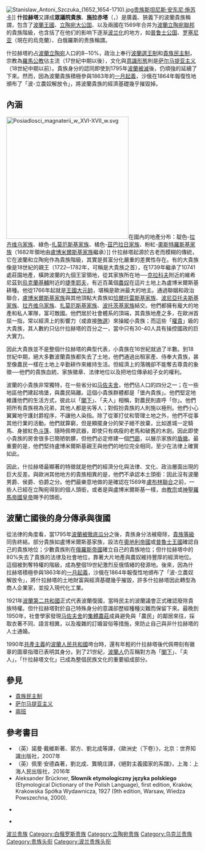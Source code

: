 {{no footnotes|time=2020-02-16T08:32:13+00:00}}
[[Image:Stanislaw_Antoni_Szczuka_(1652_1654-1710).jpg|thumb]][[贵族|贵族]][[斯坦尼斯·安东尼·施苏卡|斯坦尼斯·安东尼·施苏卡]]]] 
'''什拉赫塔'''又譯成'''眾議院貴族'''、'''施拉赤塔'''（{{lang-pl|''szlachta''}}，{{lang-lt|šlėkta}}）是廣義、狹義下的波蘭貴族稱謂，包含了[[波蘭王國_(1385年-1569年)|波蘭王國]]、[[立陶宛大公国|立陶宛大公国]]、以及兩國在1569年合并为[[波蘭立陶宛聯邦|波蘭立陶宛聯邦]]的貴族階級，也含括了在他们的影响下逐渐[[波兰化|波兰化]]的地方，如[[普鲁士公国|普鲁士公国]]、[[罗塞尼亚|罗塞尼亚]]（現在的烏克蘭）、白俄羅斯的贵族稱謂。

什拉赫塔約占[[波蘭立陶宛|波蘭立陶宛]]人口的8─10%，政治上奉行[[波蘭選王制|波蘭選王制]]和[[貴族民主制|貴族民主制]]，宗教為[[羅馬公教|羅馬公教]]佔主流（17世紀中期以後），文化與[[意識形態|意識形態]]則是[[萨尔马提亚主义|萨尔马提亚主义]]（18世紀中期以前）。貴族身分的認同即使到1795年[[瓜分波蘭|波蘭被滅]]後，仍頑強的延續了下來。然而，因為波蘭貴族積極參與1863年的[[一月起義|一月起義]]，沙俄在1864年報復性地頒布了「波-立農奴解放令」，將波蘭貴族的經濟基礎幾乎摧毀掉。

== 內涵 ==
[[File:Posiadlosci_magnaterii_w_XVI-XVII_w.svg|320px]]在國內的地產分布：靛色-[[拉齐维乌家族|拉齐维乌家族]]、綠色-[[扎莫厄斯基家族|扎莫厄斯基家族]]、橘色-[[茲巴拉日家族|茲巴拉日家族]]、粉紅-[[奧斯特羅斯基家族|奧斯特羅斯基家族]]（1682年領地由[[盧博米爾斯基家族|盧博米爾斯基家族]]繼承）]]
什拉赫塔起源於古老而模糊的傳統，它在波蘭和立陶宛作為貴族階級，其實是貧富分化嚴重的差異性存在。有的大貴族像是18世紀的{{Tsl|en|Stanisław Lubomirski (1722–1782)|斯坦尼斯瓦夫·盧博米爾斯基}}親王（1722─1782年，可稱是大貴族之首），在1739年繼承了10741處莊園地產，橫跨波蘭的九個王室領地，從其家族所在地──[[克拉科夫|克拉科夫]]附近的維希尼茲到[[烏克蘭|烏克蘭]][[基輔|基輔]]附近的[[捷季耶夫|捷季耶夫]]，有近百萬個[[農奴|農奴]]在這片土地上為盧博米爾斯基耕種。他從1766年起就是[[蓋特曼|王國大元帥]]，堪稱是歐洲最大的地主。通過聯姻和政治聯合，[[盧博米爾斯基家族|盧博米爾斯基家族]]與其他頂點大貴族如[[恰爾托雷斯基家族|恰爾托雷斯基家族]]、[[波尼亞托夫斯基家族|波尼亞托夫斯基家族]]、[[拉齐维乌家族|拉齐维乌家族]]、[[扎莫厄斯基家族|扎莫厄斯基家族]]、[[波托茨基家族|波托茨基家族]]結交。他們都擁有龐大的地產和私人軍隊，富可敵國。他們居於社會體系的頂端，其貴族地產之多，在歐洲首屈一指，常以經濟上的影響力（或直接[[賄選|賄選]]）來操縱小貴族；而這些「[[權貴|權貴]]」級的大貴族，其人數約只佔什拉赫塔的百分之一，當中只有30-40人具有操控國政的巨大實力。

因此大貴族並不是整個什拉赫塔的典型代表，小貴族在16世紀就過了半數。到18世紀中期，絕大多數波蘭貴族都失去了土地，他們通過出租家產、侍奉大貴族，甚至像農民一樣在土地上辛勤耕作來維持生活。但經濟上的落魄卻不能奪去尊貴的象徵──他們的貴族血統、家族徽章、法律地位以及把地位傳承給子女的權利。

波蘭的小貴族非常獨特，在一些省分如[[马佐夫舍|马佐夫舍]]，他們佔人口的四分之一；在一些地區他們建起塢堡，與農民隔離。這個小貴族群體都是「堡內貴族」。他們堅定地維護他們的生活方式，彼此以「[[閣下|閣下]]」、「夫人」相稱，對農民則直呼「你」。他們把所有貴族視為兄弟，其他人都是劣等人；對假扮貴族的人則施以極刑。他們小心翼翼地守護封爵程序，不讓他人染指。除了從軍打仗和管理土地之外，他們不從事其他行業的活動。他們就算窮，但是顯擺身分的架子絕不放棄，比如進城一定騎馬、身披紅色[[斗篷|斗篷]]、隨時佩帶武器，即使只有病瘦的老馬和破舊的木劍。因此即使小貴族的房舍很多已簡陋骯髒，但他們必定修建一個[[門廊|門廊]]，以展示家族的[[盾徽|盾徽]]。最重要的是，他們堅持盧博米爾斯基親王與他們的地位完全相同，至少在法律上確實如此。

因此，什拉赫塔最顯著的特徵就是他們的經濟分化與法律、文化、政治層面出現的巨大反差。與歐洲其他地方的貴族相異的是，他們不承認本土頭銜：因此沒有波蘭男爵、侯爵、伯爵之分。他們最樂意地做的是確認在1569年[[盧布林聯合|盧布林聯合]]之前，一些人已經在立陶宛得到的個人頭銜，或者是與盧博米爾斯基一樣，由[[教宗|教宗]]或[[神聖羅馬帝國皇帝|神聖羅馬帝國皇帝]]賜予的頭銜。

== 波蘭亡國後的身分傳承與復國 ==
從法律的角度看，當1795年[[瓜分波蘭|波蘭被徹底瓜分]]之後，貴族身分法被廢除，[[貴族等級|貴族等級]]同告終結。部分貴族如盧博米爾斯基家族，設法在[[奧地利帝國|奧地利帝國]]或[[普魯士王國|普魯士王國]]確認自己的貴族地位；少數貴族則在[[俄羅斯帝國|俄羅斯帝國]]確立自己的貴族地位；但什拉赫塔中的80%失去了貴族的法律及社會地位，靠著大片地產與農奴維持豐厚的經濟地位。這個被剝奪特權的階級，成為整個19世紀激烈反俄情緒的發源地。後來，因為什拉赫塔積極參與1863年的[[一月起義|一月起義]]，沙俄在1864年報復性地頒布了「波-立農奴解放令」，將什拉赫塔的土地財富與經濟基礎幾乎摧毀，許多什拉赫塔因此轉型為商人企業家，並投入現代化工業。

1921年[[波蘭第二共和國|波蘭第二共和國]]正式代表波蘭復國，當時民主的波蘭議會正式確認廢除貴族特權。但什拉赫塔對於自己特殊身分的意識卻歷經種種災難而保留下來。最晚到1950年，社會學家發現[[马佐夫舍|马佐夫舍]]的[[集體農莊|集體農莊]]成員避免與「農民」的鄰居來往，採取衣著不同、語言相異，以及複雜的訂婚習俗等措施，來防止自己與非什拉赫塔的人士通婚。

1990年[[共產主義|共產主義]]的[[波蘭人民共和國|波蘭人民共和國]]垮台時，還有年輕的什拉赫塔後代佩帶刻有徽章的圖章指環已表明其身分。到了21世紀，[[波蘭人|波蘭人]]仍互稱對方為「[[閣下|閣下]]」、「夫人」，「什拉赫塔文化」已成為整個民族文化的重要組成部分。

== 參見 ==
*[[貴族民主制|貴族民主制]]
*[[萨尔马提亚主义|萨尔马提亚主义]]
*[[兩班|兩班]]

== 參考書目 ==
*（英）諾曼·戴維斯著、郭方、劉北成等譯，《歐洲史（下卷）》，北京：世界知識出版社，2007年
* （英）佩里·安德森著，劉北成、龔曉庄譯，《絕對主義國家的系譜》，上海：上海人民出版社，2016年
* Aleksander Brückner, '''Słownik etymologiczny języka polskiego''' (Etymological Dictionary of the Polish Language), first edition, Kraków, Krakowska Spółka Wydawnicza, 1927 (9th edition, Warsaw, Wiedza Powszechna, 2000).
* {{en icon}} {{Cite book | last=Górecki | first=Piotr | title=Economy, Society, and Lordship in Medieval Poland: 1100-1250 | publisher=Holmes and Meier Publishers, Inc.
 | place=New York, NEW YORK | year=1992 | oclc=25787903 | isbn=0-8419-1318-8 | ref=harv }}
*{{Citation
 | last=Manteuffel
 | first=Tadeusz
 | authorlink=Tadeusz Manteuffel
 | title=The Formation of the Polish State: The Period of Ducal Rule, 963–1194
 | place=Detroit, MICHIGAN, U.S.A.
 | publisher=Wayne State University Press
 | year=1982
 | isbn=978-0-8143-1682-5
}}

[[Category:波兰贵族|]]
[[Category:白俄罗斯贵族|Category:白俄罗斯贵族]]
[[Category:立陶宛贵族|Category:立陶宛贵族]]
[[Category:乌克兰贵族|Category:乌克兰贵族]]
[[Category:贵族头衔|Category:贵族头衔]]
[[Category:波兰贵族头衔|Category:波兰贵族头衔]]